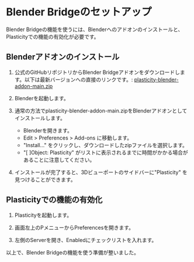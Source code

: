 # Blender Bridgeのセットアップ

Blender Bridgeの機能を使うには、Blenderへのアドオンのインストールと、Plasticityでの機能の有効化が必要です。

## Blenderアドオンのインストール

1. 公式のGitHubリポジトリからBlender Bridgeアドオンをダウンロードします。以下は最新バージョンへの直接のリンクです。: 
    [plasticity-blender-addon-main.zip](https://github.com/nkallen/plasticity-blender-addon/archive/refs/heads/main.zip)

2. Blenderを起動します。

3. 通常の方法でplasticity-blender-addon-main.zipをBlenderアドオンとしてインストールします。
    - Blenderを開きます。
    - Edit > Preferences > Add-ons に移動します。
    - "Install..." をクリックし、ダウンロードしたzipファイルを選択します。
    - "[ ]Object: Plasticity" がリストに表示されるまでに時間がかかる場合があることに注意してください。

4. インストールが完了すると、3Dビューポートのサイドバーに"Plasticity" を見つけることができます。

## Plasticityでの機能の有効化

1. Plasticityを起動します。

2. 画面左上のPメニューからPreferencesを開きます。

3. 左側のServerを開き、Enabledにチェックリストを入れます。

以上で、Blender Bridgeの機能を使う準備が整いました。